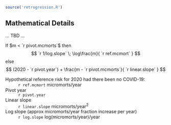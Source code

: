 
```r
source('retrogression.R')
```

## Mathematical Details

... TBD ...

If $m < `r pivot.mcmorts`$ then
$$
  `r 1/log.slope` \; \log\frac{m}{ `r ref.mcmort` }
$$
else
$$
  (2020 - `r pivot.year`) + \frac{m - `r pivot.mcmorts`}{ `r linear.slope` }
$$

<dl>
<dt>Hypothetical reference risk for 2020 had there been no COVID-19:</dt>
<dd>`r ref.mcmort` micromorts/year</dd>
<dt>Pivot year</dt>
<dd>`r pivot.year`</dd>
<dt>Linear slope</dt>
<dd>`r linear.slope` micromorts/year<sup>2<sup></dd>
<dt>Log slope (approx micromorts/year fraction increase per year)</dt>
<dd>`r log.slope` log(micromorts/year)/year</dd>
</dl>


<!---
Isoniazid launched 1952:
Walker, S. R. (2012). Trends and Changes in Drug Research and Development. Springer Science & Business Media. p. 109. ISBN 9789400926592.
-->

<!---
https://en.wikipedia.org/wiki/History_of_tuberculosis
https://en.wikipedia.org/wiki/Streptomycin#History
https://en.wikipedia.org/wiki/Spittoon#United_States_in_the_19th_century
-->

